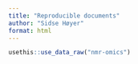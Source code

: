 ```yaml
---
title: "Reproducible documents"
author: "Sidse Høyer"
format: html
---
```



```r
usethis::use_data_raw("nmr-omics")
```

